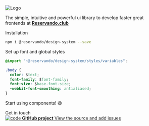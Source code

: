 
<Meta title="Introduction/Getting started" />

<style>{`
  .logo {
    width: 300px;
  }
  .subheading {
    --mediumdark: '#999999';
    font-weight: 900;
    font-size: 14px;
    color: #999;
    letter-spacing: 4px;
    line-height: 24px;
    text-transform: uppercase;
    margin-bottom: 12px;
    margin-top: 40px;
  }

  .link-list {
    display: grid;
    grid-template-columns: 1fr;
    grid-template-rows: 1fr 1fr;
    row-gap: 10px;
  }

  .link-item {
    display: block;
    padding: 20px 30px 20px 15px;
    border: 1px solid #00000010;
    border-radius: 5px;
    transition: background 150ms ease-out, border 150ms ease-out, transform 150ms ease-out;
    color: #333333;
    display: flex;
    align-items: flex-start;
  }

  .link-item:hover {
    border-color: #1EA7FD50;
    transform: translate3d(0, -3px, 0);
    box-shadow: rgba(0, 0, 0, 0.08) 0 3px 10px 0;
  }

  .link-item:active {
    border-color: #1EA7FD;
    transform: translate3d(0, 0, 0);
  }

  .link-item strong {
    font-weight: 700;
    display: block;
    margin-bottom: 2px;
  }

  .link-item img {
    height: 40px;
    width: 40px;
    margin-right: 15px;
    flex: none;
  }

  .link-item span {
    font-size: 14px;
    line-height: 20px;
  }
`}</style>

<img class="logo" src={ReservandoLogo} alt="Logo" />

The simple, intuitive and powerful ui library to develop faster great frontends at **[Reservando.club](https://reservando.club)**

<div className="subheading">Installation</div>

```sh
npm i @reservando/design-system --save
```

Set up font and global styles

```css
@import "~@reservando/design-system/styles/variables";

.body {
  color: $text;
  font-family: $font-family;
  font-size: $base-font-size;
  -webkit-font-smoothing: antialiased;
}
```

Start using components! 😃

<Story id="components-button--basic" />

<div className="subheading">Get in touch</div>

<div className="link-list">
  <a className="link-item" href="https://github.com/fallemand/reservando" target="_blank">
    <img src={Code} alt="code" />
    <span>
      <strong>GitHub project</strong>
      View the source and add issues
    </span>
  </a>
</div>
